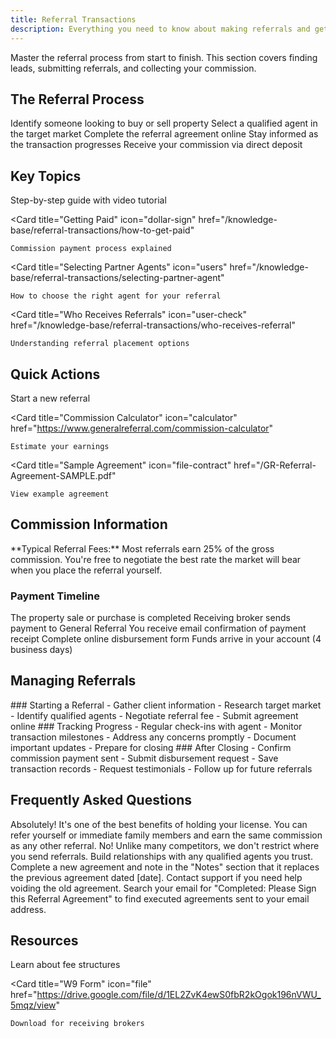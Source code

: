 ```yaml
---
title: Referral Transactions
description: Everything you need to know about making referrals and getting paid
---
```


Master the referral process from start to finish. This section covers finding leads, submitting referrals, and collecting your commission.

## The Referral Process

<Steps>
  <Step title="Find a Lead">
    Identify someone looking to buy or sell property
  </Step>
  <Step title="Choose a Partner Agent">
    Select a qualified agent in the target market
  </Step>
  <Step title="Submit the Referral">
    Complete the referral agreement online
  </Step>
  <Step title="Track Progress">
    Stay informed as the transaction progresses
  </Step>
  <Step title="Get Paid">
    Receive your commission via direct deposit
  </Step>
</Steps>

## Key Topics

<CardGroup cols={2}>
  <Card 
    title="How to Submit a Referral" 
    icon="paper-plane"
    href="/knowledge-base/referral-transactions/how-to-submit-referral"
  >
    Step-by-step guide with video tutorial
  </Card>
  
  <Card 
    title="Getting Paid" 
    icon="dollar-sign"
    href="/knowledge-base/referral-transactions/how-to-get-paid"
  >
    Commission payment process explained
  </Card>
  
  <Card 
    title="Selecting Partner Agents" 
    icon="users"
    href="/knowledge-base/referral-transactions/selecting-partner-agent"
  >
    How to choose the right agent for your referral
  </Card>
  
  <Card 
    title="Who Receives Referrals" 
    icon="user-check"
    href="/knowledge-base/referral-transactions/who-receives-referral"
  >
    Understanding referral placement options
  </Card>
</CardGroup>

## Quick Actions

<CardGroup cols={3}>
  <Card 
    title="Submit Referral" 
    icon="plus"
    href="https://app.generalreferral.com/members"
  >
    Start a new referral
  </Card>
  
  <Card 
    title="Commission Calculator" 
    icon="calculator"
    href="https://www.generalreferral.com/commission-calculator"
  >
    Estimate your earnings
  </Card>
  
  <Card 
    title="Sample Agreement" 
    icon="file-contract"
    href="/GR-Referral-Agreement-SAMPLE.pdf"
  >
    View example agreement
  </Card>
</CardGroup>

## Commission Information

<Info>
  **Typical Referral Fees:** Most referrals earn 25% of the gross commission. You're free to negotiate the best rate the market will bear when you place the referral yourself.
</Info>

### Payment Timeline

<Timeline>
  <TimelineItem title="Transaction Closes">
    The property sale or purchase is completed
  </TimelineItem>
  <TimelineItem title="Commission Sent">
    Receiving broker sends payment to General Referral
  </TimelineItem>
  <TimelineItem title="Notification">
    You receive email confirmation of payment receipt
  </TimelineItem>
  <TimelineItem title="Submit Disbursement">
    Complete online disbursement form
  </TimelineItem>
  <TimelineItem title="Direct Deposit">
    Funds arrive in your account (4 business days)
  </TimelineItem>
</Timeline>

## Managing Referrals

<Tabs>
  <Tab title="New Referrals">
    ### Starting a Referral
    - Gather client information
    - Research target market
    - Identify qualified agents
    - Negotiate referral fee
    - Submit agreement online
  </Tab>
  
  <Tab title="Active Referrals">
    ### Tracking Progress
    - Regular check-ins with agent
    - Monitor transaction milestones
    - Address any concerns promptly
    - Document important updates
    - Prepare for closing
  </Tab>
  
  <Tab title="Completed Referrals">
    ### After Closing
    - Confirm commission payment sent
    - Submit disbursement request
    - Save transaction records
    - Request testimonials
    - Follow up for future referrals
  </Tab>
</Tabs>

## Frequently Asked Questions

<AccordionGroup>
  <Accordion title="Can I refer myself or family members?">
    Absolutely! It's one of the best benefits of holding your license. You can refer yourself or immediate family members and earn the same commission as any other referral.
  </Accordion>
  
  <Accordion title="Do you restrict where I send referrals?">
    No! Unlike many competitors, we don't restrict where you send referrals. Build relationships with any qualified agents you trust.
  </Accordion>
  
  <Accordion title="How do I change a referral agreement?">
    Complete a new agreement and note in the "Notes" section that it replaces the previous agreement dated [date]. Contact support if you need help voiding the old agreement.
  </Accordion>
  
  <Accordion title="Where do I find past referrals?">
    Search your email for "Completed: Please Sign this Referral Agreement" to find executed agreements sent to your email address.
  </Accordion>
</AccordionGroup>

## Resources

<CardGroup cols={2}>
  <Card 
    title="Referral Fee Guide" 
    icon="book"
    href="https://www.generalreferral.com/blog/referral-fees"
  >
    Learn about fee structures
  </Card>
  
  <Card 
    title="W9 Form" 
    icon="file"
    href="https://drive.google.com/file/d/1EL2ZvK4ewS0fbR2kOgok196nVWU_5mqz/view"
  >
    Download for receiving brokers
  </Card>
</CardGroup>